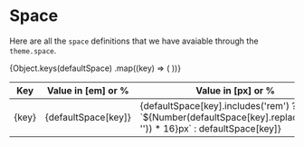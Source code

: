 
<Meta title="Foundation/Space" />

# Space

Here are all the `space` definitions that we have avaiable through the `theme.space`.


<table className="min-w-full divide-y divide-gray-200">
  <thead className="bg-gray-50">
    <tr>
      <th className="px-6 py-3 text-left text-xs font-medium text-gray-500 uppercase tracking-wider">
        Key
      </th>
      <th className="px-6 py-3 text-left text-xs font-medium text-gray-500 uppercase tracking-wider">
        Value in [em] or %
      </th>
      <th className="px-6 py-3 text-left text-xs font-medium text-gray-500 uppercase tracking-wider">
        Value in [px] or %
      </th>
    </tr>
  </thead>
  <tbody>
    {Object.keys(defaultSpace)
    .map((key) => (
      <tr key={key}>
        <td>
          {key}
        </td>
        <td>
          {defaultSpace[key]}
        </td>        
        <td>
          {defaultSpace[key].includes('rem')
            ? `${Number(defaultSpace[key].replace('rem', '')) * 16}px`
            : defaultSpace[key]}
        </td>
      </tr>
    ))}
  </tbody>
</table>
